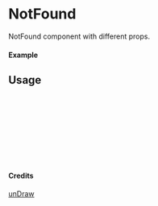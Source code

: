 
<Meta of={NotFound} title="unDraw/NotFound" />

# NotFound

NotFound component with different props.

#### Example

<Canvas of={NotFound.Primary} />

## Usage

```ts
import { NotFound } from "yadl-ui";

const Example = () => {
  return (
      <NotFound />
  );
};

export default Example;
```

#### Credits
[unDraw](https://undraw.co/illustrations)
